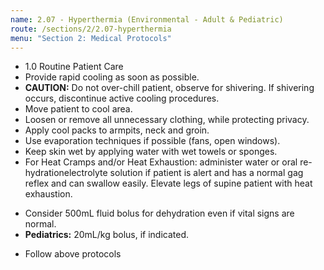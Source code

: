 ```yaml
---
name: 2.07 - Hyperthermia (Environmental - Adult & Pediatric)
route: /sections/2/2.07-hyperthermia
menu: "Section 2: Medical Protocols"
---
```



<EMTLevel level="basic">
  <ul>
    <li>1.0 Routine Patient Care</li>
    <li>
      Provide rapid cooling as soon as possible.
    </li>
    <li>
      <strong>CAUTION:</strong> Do not over-chill patient, observe for shivering. If shivering occurs,
      discontinue active cooling procedures.
    </li>
    <li>Move patient to cool area.</li>
    <li>Loosen or remove all unnecessary clothing, while protecting privacy.</li>
    <li>Apply cool packs to armpits, neck and groin.</li>
    <li>Use evaporation techniques if possible (fans, open windows).</li>
    <li>Keep skin wet by applying water with wet towels or sponges.</li>
    <li>
      For Heat Cramps and/or Heat Exhaustion: administer water or oral re-hydrationelectrolyte
      solution if patient is alert and has a normal gag reflex and can
      swallow easily. Elevate legs of supine patient with heat exhaustion.
    </li>
  </ul>
</EMTLevel>

<EMTLevel level="advanced">
  <ul>
    <li>Consider 500mL fluid bolus for dehydration even if vital signs are normal.</li>
    <li><strong>Pediatrics:</strong> 20mL/kg bolus, if indicated.</li>
  </ul>
</EMTLevel>

<EMTLevel level="paramedic">
  <ul>
    <li>Follow above protocols</li>
  </ul>
</EMTLevel>
